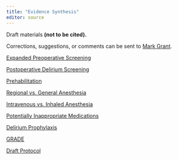 ```yaml
---
title: "Evidence Synthesis"
editor: source
---
```


Draft materials **(not to be cited).**

Corrections, suggestions, or comments can be sent to [Mark Grant](mailto:m.grant@asahq.org).

[Expanded Preoperative Screening](kq1.html)

[Postoperative Delirium Screening](kq8.html)

[Prehabilitation](kq2.html)

[Regional vs. General Anesthesia](kq3.html)

[Intravenous vs. Inhaled Anesthesia](kq4.html)

[Potentially Inappropriate Medications](kq5.html)

[Delirium Prophylaxis](kq6.html)

[GRADE](soe.html)

[Draft Protocol](protocol.html)
